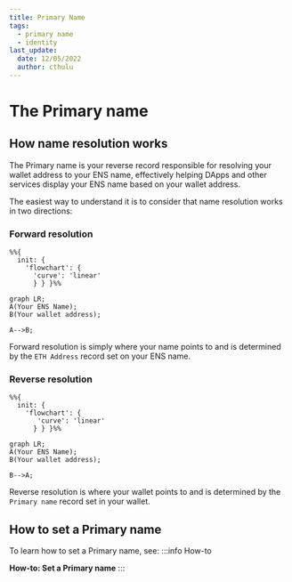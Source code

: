 ```yaml
---
title: Primary Name
tags:
  - primary name
  - identity
last_update:
  date: 12/05/2022
  author: cthulu
---
```



# The Primary name

## How name resolution works

The Primary name is your reverse record responsible for resolving your wallet address to your ENS name, effectively helping DApps and other services display your ENS name based on your wallet address.

The easiest way to understand it is to consider that name resolution works in two directions:

### Forward resolution
```mermaid
%%{
  init: {
    'flowchart': {
      'curve': 'linear'
      } } }%%
      
graph LR;
A(Your ENS Name);
B(Your wallet address);

A-->B;
```
Forward resolution is simply where your name points to and is determined by the `ETH Address` record set on your ENS name.

### Reverse resolution
```mermaid
%%{
  init: {
    'flowchart': {
       'curve': 'linear'
      } } }%%

graph LR;
A(Your ENS Name);
B(Your wallet address);

B-->A;
```
Reverse resolution is where your wallet points to and is determined by the `Primary name` record set in your wallet.

## How to set a Primary name
To learn how to set a Primary name, see:
:::info How-to
<Link to="/docs/howto/set-primary-name">
  <b>How-to: Set a Primary name</b>
</Link>
:::
